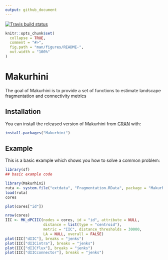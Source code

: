 ```yaml
---
output: github_document
---
```


[![Travis build status](https://travis-ci.org/OscarGOGO/Makurhini.svg?branch=master)](https://travis-ci.org/OscarGOGO/Makurhini)

<!-- README.md is generated from README.Rmd. Please edit that file -->

```r
knitr::opts_chunk$set(
  collapse = TRUE,
  comment = "#>",
  fig.path = "man/figures/README-",
  out.width = "100%"
)
```
# Makurhini

The goal of Makurhini is to provide a set of functions to estimate landscape fragmentation and connectivity metrics

## Installation

You can install the released version of Makurhini from [CRAN](https://CRAN.R-project.org) with:

``` r
install.packages("Makurhini")
```

## Example

This is a basic example which shows you how to solve a common problem:

```r
library(sf)
## basic example code
```
```r
library(Makurhini)
ruta <- system.file("extdata", "Fragmentation.RData", package = "Makurhini")
load(ruta)
cores
```

```r
plot(cores["id"])
```


```r
nrow(cores)
IIC <- MK_dPCIIC(nodes = cores, id = "id", attribute = NULL,
                 distance = list(type = "centroid"),
                 metric = "IIC", distance_thresholds = 30000,
                 LA = NULL, overall = FALSE)
plot(IIC["dIIC"], breaks = "jenks")
plot(IIC["dIICintra"], breaks = "jenks")
plot(IIC["dIICflux"], breaks = "jenks")
plot(IIC["dIICconnector"], breaks = "jenks")
```

